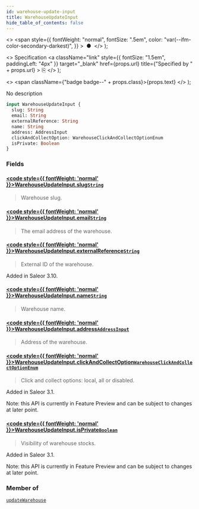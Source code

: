```yaml
---
id: warehouse-update-input
title: WarehouseUpdateInput
hide_table_of_contents: false
---
```


  <>
    <span
      style={{
        fontWeight: "normal",
        fontSize: ".5em",
        color: "var(--ifm-color-secondary-darkest)",
      }}
    >
      &nbsp;●&nbsp;
    </span>
  </>
);

  <>
    Specification
    <a
      className="link"
      style={{ fontSize: "1.5em", paddingLeft: "4px" }}
      target="\_blank"
      href={props.url}
      title={"Specified by " + props.url}
    >
      ⎘
    </a>
  </>
);

  <>
    <span className={"badge badge--" + props.class}>{props.text}</span>
  </>
);

No description

```graphql
input WarehouseUpdateInput {
  slug: String
  email: String
  externalReference: String
  name: String
  address: AddressInput
  clickAndCollectOption: WarehouseClickAndCollectOptionEnum
  isPrivate: Boolean
}
```

### Fields

#### [<code style={{ fontWeight: 'normal' }}>WarehouseUpdateInput.<b>slug</b></code>](#)<Bullet />[`String`](../../api-reference/miscellaneous/scalars/string) <Badge class="secondary" text="scalar"/> <Badge class="secondary" text="miscellaneous"/>

> Warehouse slug.

#### [<code style={{ fontWeight: 'normal' }}>WarehouseUpdateInput.<b>email</b></code>](#)<Bullet />[`String`](../../api-reference/miscellaneous/scalars/string) <Badge class="secondary" text="scalar"/> <Badge class="secondary" text="miscellaneous"/>

> The email address of the warehouse.

#### [<code style={{ fontWeight: 'normal' }}>WarehouseUpdateInput.<b>externalReference</b></code>](#)<Bullet />[`String`](../../api-reference/miscellaneous/scalars/string) <Badge class="secondary" text="scalar"/> <Badge class="secondary" text="miscellaneous"/>

> External ID of the warehouse.

Added in Saleor 3.10.

>

#### [<code style={{ fontWeight: 'normal' }}>WarehouseUpdateInput.<b>name</b></code>](#)<Bullet />[`String`](../../api-reference/miscellaneous/scalars/string) <Badge class="secondary" text="scalar"/> <Badge class="secondary" text="miscellaneous"/>

> Warehouse name.

#### [<code style={{ fontWeight: 'normal' }}>WarehouseUpdateInput.<b>address</b></code>](#)<Bullet />[`AddressInput`](../../api-reference/miscellaneous/inputs/address-input) <Badge class="secondary" text="input"/> <Badge class="secondary" text="miscellaneous"/>

> Address of the warehouse.

#### [<code style={{ fontWeight: 'normal' }}>WarehouseUpdateInput.<b>clickAndCollectOption</b></code>](#)<Bullet />[`WarehouseClickAndCollectOptionEnum`](../../api-reference/products/enums/warehouse-click-and-collect-option-enum) <Badge class="secondary" text="enum"/> <Badge class="secondary" text="products"/>

> Click and collect options: local, all or disabled.

Added in Saleor 3.1.

Note: this API is currently in Feature Preview and can be subject to changes at later point.

>

#### [<code style={{ fontWeight: 'normal' }}>WarehouseUpdateInput.<b>isPrivate</b></code>](#)<Bullet />[`Boolean`](../../api-reference/miscellaneous/scalars/boolean) <Badge class="secondary" text="scalar"/> <Badge class="secondary" text="miscellaneous"/>

> Visibility of warehouse stocks.

Added in Saleor 3.1.

Note: this API is currently in Feature Preview and can be subject to changes at later point.

>

### Member of

[`updateWarehouse`](../../api-reference/products/mutations/update-warehouse) <Badge class="secondary" text="mutation"/>
